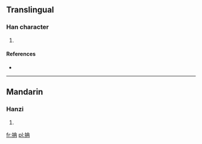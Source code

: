 ==Translingual==

===Han character===
{{Han char|rn=64|rad=手|as=05|sn=8|four=5505<sub>7</sub>|canj=手土月 (QGB)}}

# {{defn|Han|sort=手05}}

====References====
* {{Han ref|kx=0422.160|dkj=11906|dj=0770.140|hdz=31852.030|uh=62A9|ud=25257|bh=CCBE|bd=52414}}

----

==Mandarin==

===Hanzi===
{{cmn-hanzi|pin=[[tān]] ([[tan1]]), [[yóu]] ([[you2]])|wg=t'an<sup>1</sup>, yu<sup>2</sup>}}

# {{defn|lang=cmn|sort=手05}}

[[fr:抩]]
[[pl:抩]]